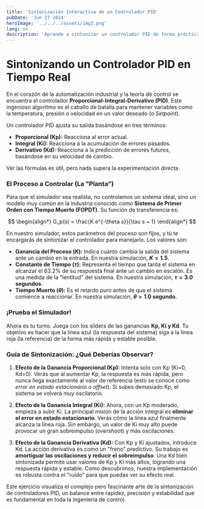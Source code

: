 ```yaml
---
title: 'Sintonización Interactiva de un Controlador PID'
pubDate: 'Jun 27 2024'
heroImage: '../../../assets/img2.png'
lang: en
description: 'Aprende a sintonizar un controlador PID de forma práctica con este simulador interactivo para un sistema de primer orden con retardo (FOPDT).'
---
```



# Sintonizando un Controlador PID en Tiempo Real

En el corazón de la automatización industrial y la teoría de control se encuentra el controlador **Proporcional-Integral-Derivativo (PID)**. Este ingenioso algoritmo es el caballo de batalla para mantener variables como la temperatura, presión o velocidad en un valor deseado (o *Setpoint*).

Un controlador PID ajusta su salida basándose en tres términos:
* **Proporcional (Kp):** Reacciona al error actual.
* **Integral (Ki):** Reacciona a la acumulación de errores pasados.
* **Derivativo (Kd):** Reacciona a la predicción de errores futuros, basándose en su velocidad de cambio.

Ver las fórmulas es útil, pero nada supera la experimentación directa.

### El Proceso a Controlar (La "Planta")

Para que el simulador sea realista, no controlamos un sistema ideal, sino un modelo muy común en la industria conocido como **Sistema de Primer Orden con Tiempo Muerto (FOPDT)**. Su función de transferencia es:

$$ 
\begin{align*}
G_p(s) = \frac{K e^{-\theta s}}{\tau s + 1} 
\end{align*}
$$

En nuestro simulador, estos parámetros del proceso son fijos, y tú te encargarás de sintonizar el controlador para manejarlo. Los valores son:
* **Ganancia del Proceso ($K$):** Indica cuánto cambia la salida del sistema ante un cambio en la entrada. En nuestra simulación, **$K = 1.5$**.
* **Constante de Tiempo ($\tau$):** Representa el tiempo que tarda el sistema en alcanzar el 63.2% de su respuesta final ante un cambio en escalón. Es una medida de la "lentitud" del sistema. En nuestra simulación, **$\tau = 3.0$ segundos**.
* **Tiempo Muerto ($\theta$):** Es el retardo puro antes de que el sistema comience a reaccionar. En nuestra simulación, **$\theta = 1.0$ segundo**.

### ¡Prueba el Simulador!

Ahora es tu turno. Juega con los sliders de las ganancias **Kp, Ki y Kd**. Tu objetivo es hacer que la línea azul (la respuesta del sistema) siga a la línea roja (la referencia) de la forma más rápida y estable posible.

<InteractiveSystem />

### Guía de Sintonización: ¿Qué Deberías Observar?

1.  **Efecto de la Ganancia Proporcional (Kp):** 
Intenta solo con Kp (Ki=0, Kd=0). Verás que al aumentar Kp, la respuesta es más rápida, pero nunca llega exactamente al valor de referencia (esto se conoce como *error en estado estacionario* o *offset*). Si subes demasiado Kp, el sistema se volverá muy oscilatorio.

2.  **Efecto de la Ganancia Integral (Ki):**
Ahora, con un Kp moderado, empieza a subir Ki. La principal misión de la acción integral es **eliminar el error en estado estacionario**. Verás cómo la línea azul finalmente alcanza la línea roja. Sin embargo, un valor de Ki muy alto puede provocar un gran sobreimpulso (*overshoot*) y más oscilaciones.

3.  **Efecto de la Ganancia Derivativa (Kd):**
Con Kp y Ki ajustados, introduce Kd. La acción derivativa es como un "freno" predictivo. Su trabajo es **amortiguar las oscilaciones y reducir el sobreimpulso**. Una Kd bien sintonizada permite usar valores de Kp y Ki más altos, logrando una respuesta rápida y estable. Como descubrimos, nuestra implementación es robusta contra el "ruido" para que puedas ver su efecto real.

Este ejercicio visualiza el complejo pero fascinante arte de la sintonización de controladores PID, un balance entre rapidez, precisión y estabilidad que es fundamental en toda la ingeniería de control.